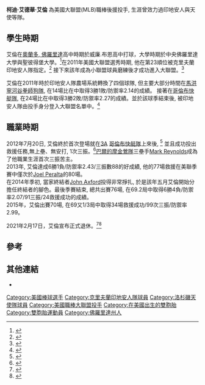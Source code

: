 {{Infobox baseball biography
| name        = 柯迪‧艾倫<br/>Cody Allen
| image       = Cody Allen Cleveland Indians April 2015 Houston.jpg
| caption     = 2015年的艾倫
| team        = 
| number      = 
| position    = [[終結者|終結者]]
| birth_date  = {{Birth date and age|1988|11|20}}
| birth_place = {{USA}}[[佛羅里達州|佛羅里達州]][[奧蘭多_(佛羅里達州)|奧蘭多]]
| bats        = 右
| throws      = 右
| debutleague = 美國職棒大聯盟
| debutdate   = 7月20日
| debutyear   = 2012年
| debutteam   = 克里夫蘭印地安人
| finalleague = 美國職棒大聯盟
| finaldate   = 6月14日
| finalyear   = 2019年
| finalteam   = 洛杉磯天使
| statleague  = 美國職棒大聯盟
| stat1label  = 勝敗投數
| stat1value  = 24–31
| stat2label  = [[防禦率|防禦率]]
| stat2value  = 3.14
| stat3label  = [[三振|三振]]
| stat3value  = 593
| stat4label  = [[救援成功|救援成功]]
| stat4value  = 153
| teams       = 
*[[克里夫蘭印地安人|克里夫蘭印地安人]] ({{mlby|2012}}–{{mlby|2018}})
*[[洛杉磯天使|洛杉磯天使]] ({{mlby|2019}})
}}

'''柯迪‧艾德華‧艾倫''' {{BD|1988年|11月20日||}} 為美國大聯盟(MLB)職棒後援投手, 生涯曾效力過印地安人與天使等隊。

==學生時期==
艾倫在[[奧蘭多,_佛羅里達|奧蘭多, 佛羅里達]]高中時期於威廉.布恩高中打球，大學時期於中央佛羅里達大學與聖彼得堡大學。<ref>{{Cite web|url=http://www.orlandosentinel.com/sports/baseball/os-world-series-cleveland-indians-cody-allen-20161024-story.html|title=With World Series on tap, Orlando native thrives as Cleveland Indians' closer|last=|first=|date=|website=|publisher=|access-date=|archive-date=2019-04-18|archive-url=https://web.archive.org/web/20190418163540/https://www.orlandosentinel.com/sports/baseball/os-world-series-cleveland-indians-cody-allen-20161024-story.html|dead-url=no}}</ref>在2011年美國大聯盟選秀時期, 他在第23順位被克里夫蘭印地安人隊指定。<ref>{{cite news|url=http://mlb.mlb.com/news/article.jsp?ymd=20120720&content_id=35254170&notebook_id=35256138&vkey=notebook_cle&c_id=cle|title=Allen throws scoreless frame in debut|publisher=Major League Baseball Advanced Media|accessdate=29 September 2012|date=21 July 2012|last=Meisel|first=Zack|work=[[Mlb.com|Mlb.com]]|archive-date=2014-08-26|archive-url=https://web.archive.org/web/20140826115210/http://mlb.mlb.com/news/article.jsp?ymd=20120720&content_id=35254170&notebook_id=35256138&vkey=notebook_cle&c_id=cle|dead-url=no}}</ref>
接下來該年成為小聯盟球員磨練後才成功進入大聯盟。<ref name="Panthers">{{cite web|url=http://mlb.mlb.com/team/player.jsp?player_id=592102|accessdate=29 September 2012|publisher=Major League Baseball Advanced Media|work=[[MLB.com|MLB.com]]|title=Cody Allen Stats, Video Highlights, Photos, Bio|archive-date=2015-04-04|archive-url=https://web.archive.org/web/20150404035746/http://mlb.mlb.com/team/player.jsp?player_id=592102|dead-url=no}}</ref>

艾倫在2011年時於印地安人隊農場系統轉換了四個球隊, 但主要大部分時間在[[馬洪寧河谷拳師狗隊|馬洪寧河谷拳師狗隊]], 在14場比在中取得3勝1敗/防禦率2.14的成績。
接著在[[哥倫布快艇隊|哥倫布快艇隊]], 在24場比在中取得3勝2敗/防禦率2.27的成績。並於該球季結束後, 被印地安人隊由投手身分登入大聯盟名單中。<ref>{{Cite web |url=http://mlb.mlb.com/news/article.jsp?ymd=20121205&content_id=40534634&vkey=pr_cle&c_id=cle |title=存档副本 |access-date=2016-11-03 |archive-date=2014-03-26 |archive-url=https://web.archive.org/web/20140326180406/http://mlb.mlb.com/news/article.jsp?ymd=20121205&content_id=40534634&vkey=pr_cle&c_id=cle |dead-url=no }}</ref>

==職業時期==
2012年7月20日, 艾倫終於首次登場就在[[Triple-A_(baseball)|3A]] [[哥倫布快艇隊|哥倫布快艇隊]]上來後, <ref>{{cite news|url=http://highpointpanthers.com/news/2012/7/20/Baseball_0720124152.aspx?path=baseball|title=Cody Allen promoted to the Cleveland Indians|accessdate=29 September 2012|date=20 July 2012|work=Highpointpanthers.com|archive-date=2019-11-13|archive-url=https://web.archive.org/web/20191113210243/https://highpointpanthers.com/news/2012/7/20/Baseball_0720124152.aspx?path=baseball|dead-url=no}}</ref>
並且成功投出救援任務,無上壘、無安打, 1次三振。<ref>{{cite web|url=http://sports.yahoo.com/news/thome-hits-homer-no-610-022414763--mlb.html|title=Thome hits homer No. 610, Orioles top Indians 10-2|work=[[Yahoo!_Sports|Yahoo! Sports]]|agency=Associated Press|date=20 July 2012|accessdate=29 September 2012|archive-date=2016-11-04|archive-url=https://web.archive.org/web/20161104021821/http://sports.yahoo.com/news/thome-hits-homer-no-610-022414763--mlb.html|dead-url=no}}</ref>[[巴爾的摩金鶯隊|巴爾的摩金鶯隊]]三壘手[[Mark_Reynolds|Mark Reynolds]]成為了他職業生涯首次三振苦主。<br />
2013年, 艾倫達成6勝1負/防禦率2.43/三振數88的好成績, 他的77場救援在美聯季賽中僅次於[[Joel_Peralta|Joel Peralta]]的80場。<br />
在2014年季初, 當家終結者[[John_Axford|John Axford]]投得非常掙扎, 於是該年五月艾倫開始分擔任終結者的腳色。最後季賽結束, 總共出賽76場, 在69.2局中取得6勝4負/防禦率2.07/91三振/24救援成功的成績。<br />
2015年，艾倫出賽70場, 在69又1/3局中取得34場救援成功/99次三振/防禦率2.99。

2021年2月17日，艾倫宣布正式退休。<ref>{{Cite web |url=https://www.letsgotribe.com/2021/2/17/22287276/former-cleveland-closer-cody-allen-is-retiring |title=存档副本 |access-date=2021-02-18 |archive-date=2021-02-17 |archive-url=https://web.archive.org/web/20210217151631/https://www.letsgotribe.com/2021/2/17/22287276/former-cleveland-closer-cody-allen-is-retiring |dead-url=no }}</ref><ref>{{Cite web |url=https://www.mlbtraderumors.com/2021/02/cody-allen-retires.html |title=存档副本 |access-date=2021-02-18 |archive-date=2021-02-22 |archive-url=https://web.archive.org/web/20210222013830/https://www.mlbtraderumors.com/2021/02/cody-allen-retires.html |dead-url=no }}</ref>
==參考==
{{reflist}}

==其他連結==
{{Portal|人物|棒球}}
{{Baseballstats|mlb=592102|espn=32188|br=a/allenco01|fangraphs=12183|cube=Cody-Allen-2|brm=allen-003cod}}
* {{台灣棒球維基館|Cody_Allen}}

{{DEFAULTSORT:Allen, Cody}}
[[Category:美國棒球選手|Category:美國棒球選手]]
[[Category:克里夫蘭印地安人隊球員|Category:克里夫蘭印地安人隊球員]]
[[Category:洛杉磯天使隊球員|Category:洛杉磯天使隊球員]]
[[Category:美國職棒大聯盟投手|Category:美國職棒大聯盟投手]]
[[Category:在美國出生的雙胞胎|Category:在美國出生的雙胞胎]]
[[Category:雙胞胎運動員|Category:雙胞胎運動員]]
[[Category:佛羅里達州人|Category:佛羅里達州人]]